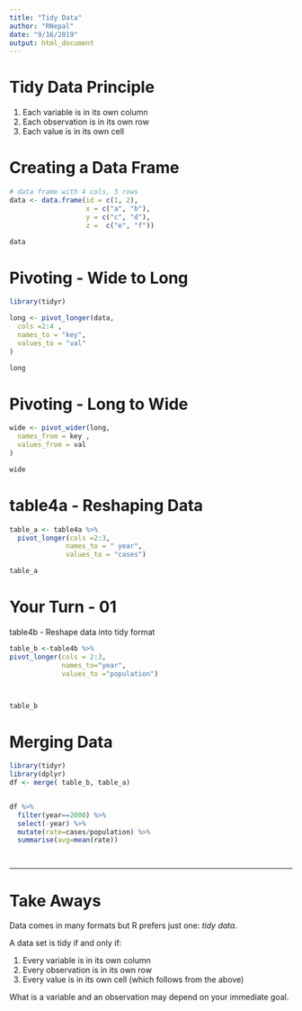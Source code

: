 ---
title: "Tidy Data"
author: "RNepal"
date: "9/16/2019"
output: html_document
---


<!-- This file is provided in Data Analysis with R bootcamp by R Nepal (www.rugnepal.org) -->

# Tidy Data Principle


1. Each variable is in its own column 
2. Each observation is in its own row
3. Each value is in its own cell

# Creating a Data Frame

```{r}
# data frame with 4 cols, 3 rows
data <- data.frame(id = c(1, 2), 
                   x = c("a", "b"),
                   y = c("c", "d"),
                   z =  c("e", "f"))

data
```

# Pivoting - Wide to Long

```{r}
library(tidyr)

long <- pivot_longer(data,
  cols =2:4 ,
  names_to = "key",
  values_to = "val"
)

long

```


# Pivoting - Long to Wide

```{r}
wide <- pivot_wider(long,
  names_from = key ,
  values_from = val
)

wide
```

# table4a - Reshaping Data

```{r}

table_a <- table4a %>% 
  pivot_longer(cols =2:3, 
              names_to = " year", 
              values_to = "cases")

table_a
```

# Your Turn - 01

table4b - Reshape data into tidy format


```{r}
table_b <-table4b %>%
pivot_longer(cols = 2:3,
             names_to="year",
             values_to ="population")



table_b
```

# Merging Data

```{r}  
library(tidyr)
library(dplyr)
df <- merge( table_b, table_a)


df %>% 
  filter(year==2000) %>% 
  select(-year) %>% 
  mutate(rate=cases/population) %>% 
  summarise(avg=mean(rate))




```



***

# Take Aways

Data comes in many formats but R prefers just one: _tidy data_.

A data set is tidy if and only if:

1. Every variable is in its own column
2. Every observation is in its own row
3. Every value is in its own cell (which follows from the above)

What is a variable and an observation may depend on your immediate goal.
